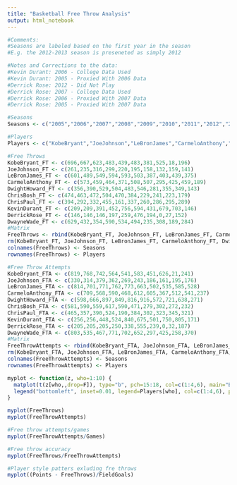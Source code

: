 ```yaml
---
title: "Basketball Free Throw Analysis"
output: html_notebook
---
```




```r

#Comments:
#Seasons are labeled based on the first year in the season
#E.g. the 2012-2013 season is preseneted as simply 2012

#Notes and Corrections to the data:
#Kevin Durant: 2006 - College Data Used
#Kevin Durant: 2005 - Proxied With 2006 Data
#Derrick Rose: 2012 - Did Not Play
#Derrick Rose: 2007 - College Data Used
#Derrick Rose: 2006 - Proxied With 2007 Data
#Derrick Rose: 2005 - Proxied With 2007 Data

#Seasons
Seasons <- c("2005","2006","2007","2008","2009","2010","2011","2012","2013","2014")

#Players
Players <- c("KobeBryant","JoeJohnson","LeBronJames","CarmeloAnthony","DwightHoward","ChrisBosh","ChrisPaul","KevinDurant","DerrickRose","DwayneWade")

#Free Throws
KobeBryant_FT <- c(696,667,623,483,439,483,381,525,18,196)
JoeJohnson_FT <- c(261,235,316,299,220,195,158,132,159,141)
LeBronJames_FT <- c(601,489,549,594,593,503,387,403,439,375)
CarmeloAnthony_FT <- c(573,459,464,371,508,507,295,425,459,189)
DwightHoward_FT <- c(356,390,529,504,483,546,281,355,349,143)
ChrisBosh_FT <- c(474,463,472,504,470,384,229,241,223,179)
ChrisPaul_FT <- c(394,292,332,455,161,337,260,286,295,289)
KevinDurant_FT <- c(209,209,391,452,756,594,431,679,703,146)
DerrickRose_FT <- c(146,146,146,197,259,476,194,0,27,152)
DwayneWade_FT <- c(629,432,354,590,534,494,235,308,189,284)
#Matrix
FreeThrows <- rbind(KobeBryant_FT, JoeJohnson_FT, LeBronJames_FT, CarmeloAnthony_FT, DwightHoward_FT, ChrisBosh_FT, ChrisPaul_FT, KevinDurant_FT, DerrickRose_FT, DwayneWade_FT)
rm(KobeBryant_FT, JoeJohnson_FT, LeBronJames_FT, CarmeloAnthony_FT, DwightHoward_FT, ChrisBosh_FT, ChrisPaul_FT, KevinDurant_FT, DerrickRose_FT, DwayneWade_FT)
colnames(FreeThrows) <- Seasons
rownames(FreeThrows) <- Players

#Free Throw Attempts
KobeBryant_FTA <- c(819,768,742,564,541,583,451,626,21,241)
JoeJohnson_FTA <- c(330,314,379,362,269,243,186,161,195,176)
LeBronJames_FTA <- c(814,701,771,762,773,663,502,535,585,528)
CarmeloAnthony_FTA <- c(709,568,590,468,612,605,367,512,541,237)
DwightHoward_FTA <- c(598,666,897,849,816,916,572,721,638,271)
ChrisBosh_FTA <- c(581,590,559,617,590,471,279,302,272,232)
ChrisPaul_FTA <- c(465,357,390,524,190,384,302,323,345,321)
KevinDurant_FTA <- c(256,256,448,524,840,675,501,750,805,171)
DerrickRose_FTA <- c(205,205,205,250,338,555,239,0,32,187)
DwayneWade_FTA <- c(803,535,467,771,702,652,297,425,258,370)
#Matrix
FreeThrowAttempts <- rbind(KobeBryant_FTA, JoeJohnson_FTA, LeBronJames_FTA, CarmeloAnthony_FTA, DwightHoward_FTA, ChrisBosh_FTA, ChrisPaul_FTA, KevinDurant_FTA, DerrickRose_FTA, DwayneWade_FTA)
rm(KobeBryant_FTA, JoeJohnson_FTA, LeBronJames_FTA, CarmeloAnthony_FTA, DwightHoward_FTA, ChrisBosh_FTA, ChrisPaul_FTA, KevinDurant_FTA, DerrickRose_FTA, DwayneWade_FTA)
colnames(FreeThrowAttempts) <- Seasons
rownames(FreeThrowAttempts) <- Players

myplot <- function(z, who=1:10) {
  matplot(t(z[who,,drop=F]), type="b", pch=15:18, col=c(1:4,6), main="Basketball Players Analysis")
  legend("bottomleft", inset=0.01, legend=Players[who], col=c(1:4,6), pch=15:18, horiz=F)
}

myplot(FreeThrows)
myplot(FreeThrowAttempts)

#Free throw attempts/games
myplot(FreeThrowAttempts/Games)

#Free throw accuracy
myplot(FreeThrows/FreeThrowAttempts)

#Player style patters exluding fre throws
myplot((Points - FreeThrows)/FieldGoals)

```



